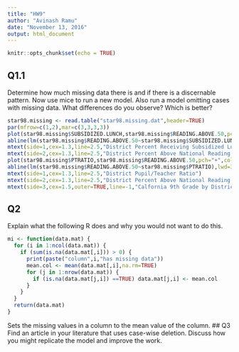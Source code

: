 ```yaml
---
title: "HW9"
author: "Avinash Ramu"
date: "November 13, 2016"
output: html_document
---
```


```r
knitr::opts_chunk$set(echo = TRUE)
```

## Q1.1
Determine how much missing data there is and if there is a discernable pattern. Now use mice to run a new model.
Also run a model omitting cases with missing data. What differences do you observe? Which is better?

```r
star98.missing <- read.table("star98.missing.dat",header=TRUE)
par(mfrow=c(1,2),mar=c(3,3,3,3))
plot(star98.missing$SUBSIDIZED.LUNCH,star98.missing$READING.ABOVE.50,pch="+",col="blue")
abline(lm(star98.missing$READING.ABOVE.50~star98.missing$SUBSIDIZED.LUNCH),lwd=3)
mtext(side=1,cex=1.3,line=2.5,"District Percent Receiving Subsidized Lunch")
mtext(side=2,cex=1.3,line=2.5,"District Percent Above National Reading Median")
plot(star98.missing$PTRATIO,star98.missing$READING.ABOVE.50,pch="+",col="blue")
abline(lm(star98.missing$READING.ABOVE.50~star98.missing$PTRATIO),lwd=3)
mtext(side=1,cex=1.3,line=2.5,"District Pupil/Teacher Ratio")
mtext(side=2,cex=1.3,line=2.5,"District Percent Above National Reading Median")
mtext(side=3,cex=1.5,outer=TRUE,line=-1,"Calfornia 9th Grade by District, 1998")
```

## Q2
Explain what the following R does and why you would not want to do this.
```r
mi <- function(data.mat) {
  for (i in 1:ncol(data.mat)) {
    if (sum(is.na(data.mat[,i])) > 0) {
      print(paste("column",i,"has missing data"))
      mean.col <- mean(data.mat[,i],na.rm=TRUE)
      for (j in 1:nrow(data.mat)) {
        if (is.na(data.mat[j,i]) ==TRUE) data.mat[j,i] <- mean.col
      }
    }
  }
  return(data.mat)
}
```

Sets the missing values in a column to the mean value of the column.
## Q3
Find an article in your literature that uses case-wise deletion. Discuss how you might replicate the model and improve the work.